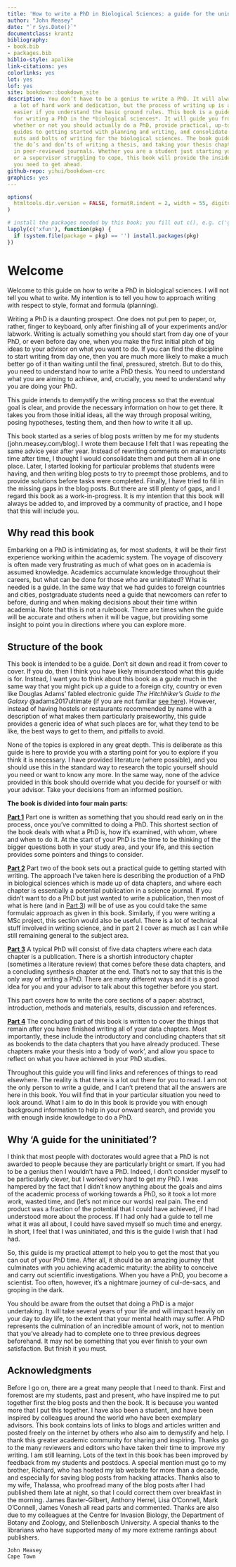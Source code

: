 --- 
title: 'How to write a PhD in Biological Sciences: a guide for the uninitiated'
author: "John Measey"
date: "`r Sys.Date()`"
documentclass: krantz
bibliography:
- book.bib
- packages.bib
biblio-style: apalike
link-citations: yes
colorlinks: yes
lot: yes
lof: yes
site: bookdown::bookdown_site
description: You don’t have to be a genius to write a PhD. It will always involve
  a lot of hard work and dedication, but the process of writing up is a whole lot
  easier if you understand the basic ground rules. This book is a guide specifically
  for writing a PhD in the *biological sciences*. It will guide you from deciding
  whether or not you should actually do a PhD, provide practical, up-to-the-minute
  guides to getting started with planning and writing, and consolidate this with the
  nuts and bolts of writing for the biological sciences. The book guides you through
  the do’s and don’ts of writing a thesis, and taking your thesis chapters to publication
  in peer-reviewed journals. Whether you are a student just starting your studies,
  or a supervisor struggling to cope, this book will provide the insider information
  you need to get ahead.
github-repo: yihui/bookdown-crc
graphics: yes
---

```{r setup, include=FALSE}
options(
  htmltools.dir.version = FALSE, formatR.indent = 2, width = 55, digits = 4
)

# install the packages needed by this book; you fill out c(), e.g. c('ggplot2', 'dplyr')
lapply(c('xfun'), function(pkg) {
  if (system.file(package = pkg) == '') install.packages(pkg)
})
```


# Welcome {-}
Welcome to this guide on how to write a PhD in biological sciences. I will not tell you what to write. My intention is to tell you how to approach writing with respect to style, format and formula (planning). 

Writing a PhD is a daunting prospect. One does not put pen to paper, or, rather, finger to keyboard, only after finishing all of your experiments and/or labwork. Writing is actually something you should start from day one of your PhD, or even before day one, when you make the first initial pitch of big ideas to your advisor on what you want to do. If you can find the discipline to start writing from day one, then you are much more likely to make a much better go of it than waiting until the final, pressured, stretch. But to do this, you need to understand how to write a PhD thesis. You need to understand what you are aiming to achieve, and, crucially, you need to understand why you are doing your PhD. 

This guide intends to demystify the writing process so that the eventual goal is clear, and provide the necessary information on how to get there. It takes you from those initial ideas, all the way through proposal writing, posing hypotheses, testing them, and then how to write it all up.

This book started as a series of blog posts written by me for my students (john.measey.com/blog). I wrote them because I felt that I was repeating the same advice year after year. Instead of rewriting comments on manuscripts time after time, I thought I would consolidate them and put them all in one place. Later, I started looking for particular problems that students were having, and then writing blog posts to try to preempt those problems, and to provide solutions before tasks were completed. Finally, I have tried to fill in the missing gaps in the blog posts. But there are still plenty of gaps, and I regard this book as a work-in-progress. It is my intention that this book will always be added to, and improved by a community of practice, and I hope that this will include you.

## Why read this book {-}

Embarking on a PhD is intimidating as, for most students, it will be their first experience working within the academic system. The voyage of discovery is often made very frustrating as much of what goes on in academia is assumed knowledge. Academics accumulate knowledge throughout their careers, but what can be done for those who are uninitiated? What is needed is a guide. In the same way that we had guides to foreign countries and cities, postgraduate students need a guide that newcomers can refer to before, during and when making decisions about their time within academia. Note that this is not a rulebook. There are times when the guide will be accurate and others when it will be vague, but providing some insight to point you in directions where you can explore more. 

## Structure of the book {-}

This book is intended to be a guide. Don't sit down and read it from cover to cover. If you do, then I think you have likely misunderstood what this guide is for. Instead, I want you to think about this book as a guide much in the same way that you might pick up a guide to a foreign city, country or even like Douglas Adams' fabled electronic guide _The Hitchhiker's Guide to the Galaxy_ @adams2017ultimate (if you are not familiar [see here](https://en.wikipedia.org/wiki/The_Hitchhiker%27s_Guide_to_the_Galaxy)). However, instead of having hostels or restaurants recommended by name with a description of what makes them particularly praiseworthy, this guide provides a generic idea of what such places are for, what they tend to be like, the best ways to get to them, and pitfalls to avoid. 

None of the topics is explored in any great depth. This is deliberate as this guide is here to provide you with a starting point for you to explore if you think it is necessary. I have provided literature (where possible), and you should use this in the standard way to research the topic yourself should you need or want to know any more. In the same way, none of the advice provided in this book should override what you decide for yourself or with your advisor. Take your decisions from an informed position. 

**The book is divided into four main parts:**

[**Part 1**](part1.html)
Part one is written as something that you should read early on in the process, once you’ve committed to doing a PhD. This shortest section of the book deals with what a PhD is, how it’s examined, with whom, where and when to do it. At the start of your PhD is the time to be thinking of the bigger questions both in your study area, and your life, and this section provides some pointers and things to consider.

[**Part 2**](part2.html)
Part two of the book sets out a practical guide to getting started with writing. The approach I've taken here is describing the production of a PhD in biological sciences which is made up of data chapters, and where each chapter is essentially a potential publication in a science journal. If you didn't want to do a PhD but just wanted to write a publication, then most of what is here (and in [Part 3](part3.html)) will be of use as you could take the same formulaic approach as given in this book. Similarly, if you were writing a MSc project, this section would also be useful. There is a lot of technical stuff involved in writing science, and in part 2 I cover as much as I can while still remaining general to the subject area.

[**Part 3**](part3.html)
A typical PhD will consist of five data chapters where each data chapter is a publication. There is a shortish introductory chapter (sometimes a literature review) that comes before these data chapters, and a concluding synthesis chapter at the end. That's not to say that this is the only way of writing a PhD. There are many different ways and it is a good idea for you and your advisor to talk about this together before you start. 

This part covers how to write the core sections of a paper: abstract, introduction, methods and materials, results, discussion and references. 

[**Part 4**](part4.html)
The concluding part of this book is written to cover the things that remain after you have finished writing all of your data chapters. Most importantly, these include the introductory and concluding chapters that sit as bookends to the data chapters that you have already produced. These chapters make your thesis into a 'body of work', and allow you space to reflect on what you have achieved in your PhD studies.

Throughout this guide you will find links and references of things to read elsewhere. The reality is that there is a lot out there for you to read. I am not the only person to write a guide, and I can't pretend that all the answers are here in this book. You will find that in your particular situation you need to look around. What I aim to do in this book is provide you with enough background information to help in your onward search, and provide you with enough inside knowledge to do a PhD. 

## Why 'A guide for the uninitiated'? {-}

I think that most people with doctorates would agree that a PhD is not awarded to people because they are particularly bright or smart. If you had to be a genius then I wouldn't have a PhD. Indeed, I don't consider myself to be particularly clever, but I worked very hard to get my PhD. I was hampered by the fact that I didn't know anything about the goals and aims of the academic process of working towards a PhD, so it took a lot more work, wasted time, and (let's not mince our words) real pain. The end product was a fraction of the potential that I could have achieved, if I had understood more about the process. If I had only had a guide to tell me what it was all about, I could have saved myself so much time and energy. In short, I feel that I was uninitiated, and this is the guide I wish that I had had.

So, this guide is my practical attempt to help you to get the most that you can out of your PhD time. After all, it should be an amazing journey that culminates with you achieving academic maturity: the ability to conceive and carry out scientific investigations. When you have a PhD, you become a scientist. Too often, however, it's a nightmare journey of cul-de-sacs, and groping in the dark. 

You should be aware from the outset that doing a PhD is a major undertaking. It will take several years of your life and will impact heavily on your day to day life, to the extent that your mental health may suffer. A PhD represents the culmination of an incredible amount of work, not to mention that you've already had to complete one to three previous degrees beforehand. It may not be something that you ever finish to your own satisfaction. But finish it you must.


## Acknowledgments {-}

Before I go on, there are a great many people that I need to thank. First and foremost are my students, past and present, who have inspired me to put together first the blog posts and then the book. It is because you wanted more that I put this together. I have also been a student, and have been inspired by colleagues around the world who have been exemplary advisors. This book contains lots of links to blogs and articles written and posted freely on the internet by others who also aim to demystify and help. I thank this greater academic community for sharing and inspiring. Thanks go to the many reviewers and editors who have taken their time to improve my writing. I am still learning. Lots of the text in this book has been improved by feedback from my students and postdocs. A special mention must go to my brother, Richard, who has hosted my lab website for more than a decade, and especially for saving blog posts from hacking attacks. Thanks also to my wife, Thalassa, who proofread many of the blog posts after I had published them late at night, so that I could correct them over breakfast in the morning. James Baxter-Gilbert, Anthony Herrel,  Lisa O'Connell, Mark O'Connell, James Vonesh all read parts and commented. Thanks are also due to my colleagues at the Centre for Invasion Biology, the Department of Botany and Zoology, and Stellenbosch University. A special thanks to the librarians who have supported many of my more extreme rantings about publishers.

```{block2, type='flushright', html.tag='p'}
John Measey  
Cape Town
```


